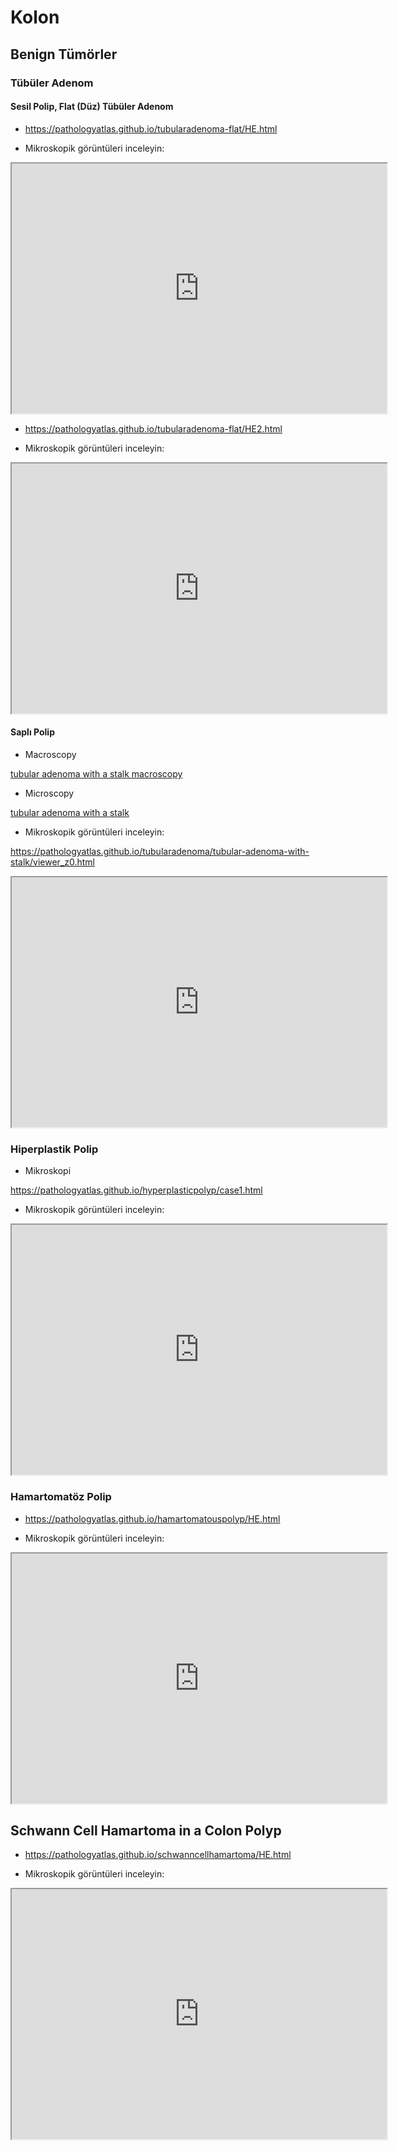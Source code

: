 # Kolon

## Benign Tümörler

### Tübüler Adenom

#### Sesil Polip, Flat (Düz) Tübüler Adenom

-   <https://pathologyatlas.github.io/tubularadenoma-flat/HE.html>

-   Mikroskopik görüntüleri inceleyin:

<iframe src="https://pathologyatlas.github.io/tubularadenoma-flat/HE.html" width="600px" height="400px">

</iframe>

-   <https://pathologyatlas.github.io/tubularadenoma-flat/HE2.html>

-   Mikroskopik görüntüleri inceleyin:

<iframe src="https://pathologyatlas.github.io/tubularadenoma-flat/HE2.html" width="600px" height="400px">

</iframe>

#### Saplı Polip

-   Macroscopy

[tubular adenoma with a stalk macroscopy](https://pathologyatlas.github.io/tubularadenoma/tubular-adenoma-with-stalk-macroscopy.jpg)

-   Microscopy

[tubular adenoma with a stalk](https://pathologyatlas.github.io/tubularadenoma/tubular-adenoma-with-stalk.jpeg)

-   Mikroskopik görüntüleri inceleyin:

<https://pathologyatlas.github.io/tubularadenoma/tubular-adenoma-with-stalk/viewer_z0.html>

<iframe src="https://pathologyatlas.github.io/tubularadenoma/tubular-adenoma-with-stalk/viewer_z0.html" width="600px" height="400px">

</iframe>

### Hiperplastik Polip

-   Mikroskopi

<https://pathologyatlas.github.io/hyperplasticpolyp/case1.html>

-   Mikroskopik görüntüleri inceleyin:

<iframe src="https://pathologyatlas.github.io/hyperplasticpolyp/case1.html" width="600px" height="400px">

</iframe>

### Hamartomatöz Polip

-   <https://pathologyatlas.github.io/hamartomatouspolyp/HE.html>

-   Mikroskopik görüntüleri inceleyin:

<iframe src="https://pathologyatlas.github.io/hamartomatouspolyp/HE.html" width="600px" height="400px">

</iframe>

## Schwann Cell Hamartoma in a Colon Polyp

-   <https://pathologyatlas.github.io/schwanncellhamartoma/HE.html>

-   Mikroskopik görüntüleri inceleyin:

<iframe src="https://pathologyatlas.github.io/schwanncellhamartoma/HE.html" width="600px" height="400px">

</iframe>
